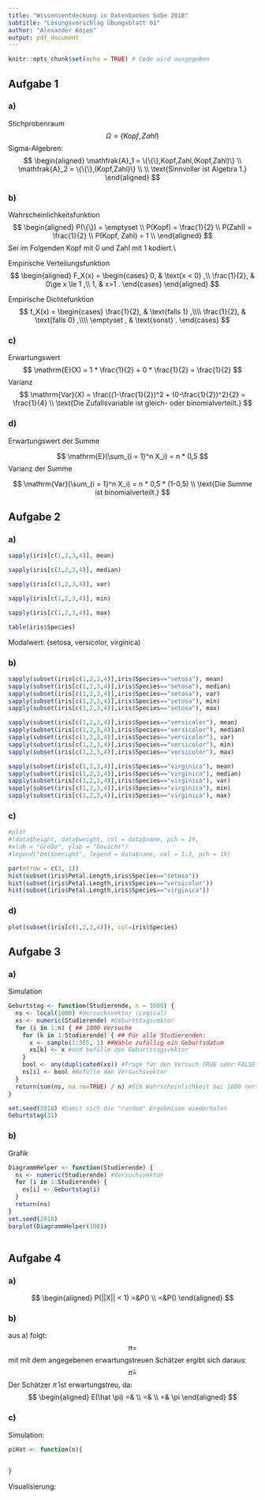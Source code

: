 ```yaml
---
title: "Wissensentdeckung in Datenbanken SoSe 2018"
subtitle: "Lösungsvorschlag Übungsblatt 01"
author: "Alexander Kojen"
output: pdf_document
---
```


```r
knitr::opts_chunk$set(echo = TRUE) # Code wird ausgegeben
```
## Aufgabe 1

### a)
Stichprobenraum
$$
\Omega = \{Kopf, Zahl\}
$$
Sigma-Algebren:
$$
\begin{aligned}
\mathfrak{A}_1 = \{\{\},Kopf,Zahl,(Kopf,Zahl)\} \\
\mathfrak{A}_2 = \{\{\},(Kopf,Zahl)\} \\ \\
\text{Sinnvoller ist Algebra 1.}
\end{aligned}
$$



### b)
Wahrscheinlichkeitsfunktion
$$
\begin{aligned}
P(\{\}) =    \emptyset  \\
P(Kopf) =    \frac{1}{2} \\
P(Zahl) =    \frac{1}{2} \\
P(Kopf, Zahl) =    1 \\
\end{aligned}
$$
Sei im Folgenden Kopf mit 0 und Zahl mit 1 kodiert.\\

Empirische Verteilungsfunktion
$$
\begin{aligned}
F_X(x) = 
    \begin{cases}
      0, & \text{x < 0}  ,\\
      \frac{1}{2}, & 0\ge x \le 1   ,\\
      1, & x>1  .
    \end{cases}
\end{aligned}
$$

Empirische Dichtefunktion
$$
f_X(x) = \begin{cases}
                  \frac{1}{2}, & \text{falls 1}  ,\\\\
                  \frac{1}{2}, & \text{falls 0}  ,\\\\
                  \emptyset , & \text{sonst}  .
          \end{cases}
$$

### c)
Erwartungswert
$$
\mathrm{E}(X) = 1 * \frac{1}{2} + 0 * \frac{1}{2} = \frac{1}{2}
$$
Varianz
$$
\mathrm{Var}(X) = \frac{(1-\frac{1}{2})^2 + (0-\frac{1}{2})^2}{2} = \frac{1}{4} \\
\text{Die Zufallsvariable ist gleich- oder binomialverteilt.}
$$

### d)
Erwartungswert der Summe

$$
\mathrm{E}(\sum_{i = 1}^n X_i) = n * 0,5
$$
Varianz der Summe

$$
\mathrm{Var}(\sum_{i = 1}^n X_i) = n * 0,5 * (1-0,5) \\
\text{Die Summe ist binomialverteilt.}
$$

## Aufgabe 2

### a)
```r

sapply(iris[c(1,2,3,4)], mean)

sapply(iris[c(1,2,3,4)], median)

sapply(iris[c(1,2,3,4)], var)

sapply(iris[c(1,2,3,4)], min)

sapply(iris[c(1,2,3,4)], max)

table(iris$Species)


```
Modalwert: (setosa, versicolor, virginica)

### b)
```r

sapply(subset(iris[c(1,2,3,4)],iris$Species=="setosa"), mean)
sapply(subset(iris[c(1,2,3,4)],iris$Species=="setosa"), median)
sapply(subset(iris[c(1,2,3,4)],iris$Species=="setosa"), var)
sapply(subset(iris[c(1,2,3,4)],iris$Species=="setosa"), min)
sapply(subset(iris[c(1,2,3,4)],iris$Species=="setosa"), max)

sapply(subset(iris[c(1,2,3,4)],iris$Species=="versicolor"), mean)
sapply(subset(iris[c(1,2,3,4)],iris$Species=="versicolor"), median)
sapply(subset(iris[c(1,2,3,4)],iris$Species=="versicolor"), var)
sapply(subset(iris[c(1,2,3,4)],iris$Species=="versicolor"), min)
sapply(subset(iris[c(1,2,3,4)],iris$Species=="versicolor"), max)

sapply(subset(iris[c(1,2,3,4)],iris$Species=="virginica"), mean)
sapply(subset(iris[c(1,2,3,4)],iris$Species=="virginica"), median)
sapply(subset(iris[c(1,2,3,4)],iris$Species=="virginica"), var)
sapply(subset(iris[c(1,2,3,4)],iris$Species=="virginica"), min)
sapply(subset(iris[c(1,2,3,4)],iris$Species=="virginica"), max)

```

### c)
```r

#plot
#(data$height, data$weight, col = data$name, pch = 19,
#xlab = "Größe", ylab = "Gewicht")
#legend("bottomright", legend = data$name, col = 1:3, pch = 19)

par(mfrow = c(3, 1))
hist(subset(iris$Petal.Length,iris$Species=="setosa"))
hist(subset(iris$Petal.Length,iris$Species=="versicolor"))
hist(subset(iris$Petal.Length,iris$Species=="virginica"))

```

### d)
```r

plot(subset(iris[c(1,2,3,4)]), col=iris$Species)

```


## Aufgabe 3
### a)


Simulation
```r
Geburtstag <- function(Studierende, n = 1000) {
  ns <- local(1000) #Versuchsvektor (Logical)
  xs <- numeric(Studierende) #Geburtstagsvektor
  for (i in 1:n) { ## 1000 Versuche
    for (k in 1:Studierende) { ## Für alle Studierenden:
      x <- sample(1:365, 1) ##Wähle zufällig ein Geburtsdatum
      xs[k] <- x #und befülle den Geburtstagsvektor
    }
    bool <- any(duplicated(xs)) #Trage für den Versuch TRUE oder FALSE ein
    ns[i] <- bool #Befülle den Versuchsvektor
  }
  return(sum(ns, na.rm=TRUE) / n) #Gib Wahrscheinlichkeit bei 1000 Versuchen zurück
}

set.seed(2018) #Damit sich die "random" Ergebnisse wiederholen
Geburtstag(31)
```

### b)
Grafik
```r
DiagrammHelper <- function(Studierende) {
  ns <- numeric(Studierende) #Versuchsvektor
  for (i in 1:Studierende) {
    ns[i] <- Geburtstag(i) 
  }
  return(ns)
}
set.seed(2018)
barplot(DiagrammHelper(100))
  
```




## Aufgabe 4
### a)
$$
\begin{aligned}
P(||X|| < 1) =&P()  \\
=&P()
\end{aligned}
$$

### b)
aus a) folgt:
$$
\pi = 
$$
mit mit dem angegebenen erwartungstreuen Schätzer ergibt sich daraus:
$$
\hat{\pi} =
$$
Der Schätzer $\hat{\pi}$ ist erwartungstreu, da:
$$
\begin{aligned}
E(\hat \pi) =&  \\
=& \\
=& \pi
\end{aligned}
$$



### c)
Simulation:
```r
piHat <- function(n){
 
   
}
```

Visualisierung:
```r

```



